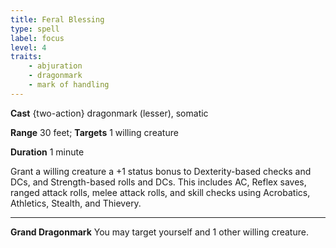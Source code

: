```yaml
---
title: Feral Blessing
type: spell
label: focus
level: 4
traits:
    - abjuration
    - dragonmark
    - mark of handling
---
```


**Cast** {two-action} dragonmark (lesser), somatic

**Range** 30 feet; **Targets** 1 willing creature

**Duration** 1 minute

Grant a willing creature a +1 status bonus to Dexterity-based checks and DCs, and Strength-based rolls and DCs. This includes AC, Reflex saves, ranged attack rolls, melee attack rolls, and skill checks using Acrobatics, Athletics, Stealth, and Thievery.

---

**Grand Dragonmark** You may target yourself and 1 other willing creature.
